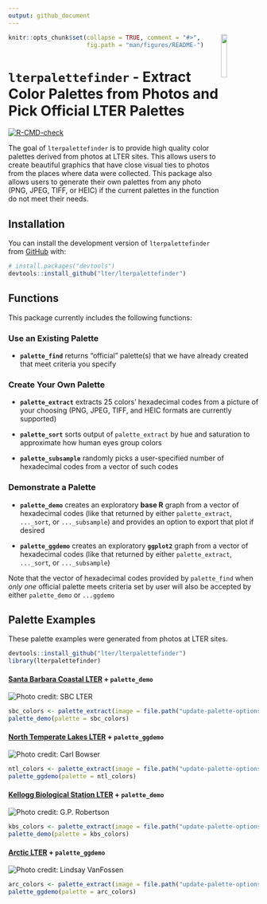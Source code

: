 ```yaml
---
output: github_document
---
```


<!-- README.md is generated from README.Rmd. Please edit that file -->

<img src="inst/images/lterpalettefinder_hex.png" align="right" width="15%"/>

```r
knitr::opts_chunk$set(collapse = TRUE, comment = "#>",
                      fig.path = "man/figures/README-")
```

# `lterpalettefinder` - Extract Color Palettes from Photos and Pick Official LTER Palettes

<!-- badges: start -->

[![R-CMD-check](https://github.com/lter/lterpalettefinder/workflows/R-CMD-check/badge.svg)](https://github.com/lter/lterpalettefinder/actions)

<!-- badges: end -->

The goal of `lterpalettefinder` is to provide high quality color palettes derived from photos at LTER sites. This allows users to create beautiful graphics that have close visual ties to photos from the places where data were collected. This package also allows users to generate their own palettes from any photo (PNG, JPEG, TIFF, or HEIC) if the current palettes in the function do not meet their needs.

## Installation

You can install the development version of `lterpalettefinder` from [GitHub](https://github.com/) with:

``` r
# install.packages("devtools")
devtools::install_github("lter/lterpalettefinder")
```

## Functions

This package currently includes the following functions:

### Use an Existing Palette

-   **`palette_find`** returns "official" palette(s) that we have already created that meet criteria you specify

### Create Your Own Palette

-   **`palette_extract`** extracts 25 colors' hexadecimal codes from a picture of your choosing (PNG, JPEG, TIFF, and HEIC formats are currently supported)

-   **`palette_sort`** sorts output of `palette_extract` by hue and saturation to approximate how human eyes group colors

-   **`palette_subsample`** randomly picks a user-specified number of hexadecimal codes from a vector of such codes

### Demonstrate a Palette

-   **`palette_demo`** creates an exploratory **base R** graph from a vector of hexadecimal codes (like that returned by either `palette_extract`, `..._sort`, or `..._subsample`) and provides an option to export that plot if desired

-   **`palette_ggdemo`** creates an exploratory **`ggplot2`** graph from a vector of hexadecimal codes (like that returned by either `palette_extract`, `..._sort`, or `..._subsample`)

Note that the vector of hexadecimal codes provided by `palette_find` when *only one* official palette meets criteria set by user will also be accepted by either `palette_demo` or `...ggdemo`

## Palette Examples

These palette examples were generated from photos at LTER sites.

```r
devtools::install_github("lter/lterpalettefinder")
library(lterpalettefinder)
```

#### [Santa Barbara Coastal LTER](https://sbclter.msi.ucsb.edu/) + `palette_demo`

<img src="update-palette-options/official photos/SBC-kelp forest.jpeg" alt="Photo credit: SBC LTER" />

```r
sbc_colors <- palette_extract(image = file.path("update-palette-options", "official photos", "SBC-kelp forest.jpeg"), sort = TRUE)
palette_demo(palette = sbc_colors)
```

#### [North Temperate Lakes LTER](https://lter.limnology.wisc.edu/) + `palette_ggdemo`

<img src="update-palette-options/official photos/NTL-lakes.jpeg" alt="Photo credit: Carl Bowser" />

```r
ntl_colors <- palette_extract(image = file.path("update-palette-options", "official photos", "NTL-lakes.jpeg"), sort = TRUE)
palette_ggdemo(palette = ntl_colors)
```

#### [Kellogg Biological Station LTER](https://lter.kbs.msu.edu/) + `palette_demo`

<img src="update-palette-options/official photos/KBS-burn.jpeg" alt="Photo credit: G.P. Robertson" />

```r
kbs_colors <- palette_extract(image = file.path("update-palette-options", "official photos", "KBS-burn.jpeg"), sort = TRUE)
palette_demo(palette = kbs_colors)
```

#### [Arctic LTER](https://arc-lter.ecosystems.mbl.edu/) + `palette_ggdemo`

<img src="update-palette-options/official photos/ARC-sunrise.jpeg" alt="Photo credit: Lindsay VanFossen" />

```r
arc_colors <- palette_extract(image = file.path("update-palette-options", "official photos", "ARC-sunrise.jpeg"), sort = TRUE)
palette_ggdemo(palette = arc_colors)
```
